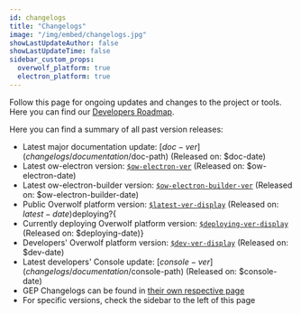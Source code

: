 ```yaml
---
id: changelogs
title: "Changelogs"
image: "/img/embed/changelogs.jpg"
showLastUpdateAuthor: false
showLastUpdateTime: false
sidebar_custom_props:
  overwolf_platform: true
  electron_platform: true
---
```


Follow this page for ongoing updates and changes to the project or tools.
Here you can find our [Developers Roadmap](/api/changelogs/roadmap).

Here you can find a summary of all past version releases:
* Latest major documentation update: [$doc-ver](changelogs/documentation/$doc-path) (Released on: $doc-date)
* Latest ow-electron version: [`$ow-electron-ver`](changelogs/electron-platform/ow-electron/$ow-electron-path) (Released on: $ow-electron-date)
* Latest ow-electron-builder version: [`$ow-electron-builder-ver`](changelogs/electron-platform/ow-electron-builder/$ow-electron-builder-path) (Released on: $ow-electron-builder-date)
* Public Overwolf platform version: [`$latest-ver-display`](changelogs/overwolf-platform/$latest-path/$latest-ver) (Released on: $latest-date)$deploying?{
* Currently deploying Overwolf platform version: [`$deploying-ver-display`](changelogs/overwolf-platform/$deploying-path/$deploying-ver) (Released on: $deploying-date)}
* Developers' Overwolf platform version: [`$dev-ver-display`](changelogs/overwolf-platform/$dev-path/$dev-ver) (Released on: $dev-date)
* Latest developers' Console update: [$console-ver](changelogs/documentation/$console-path) (Released on: $console-date)
* GEP Changelogs can be found in [their own respective page](changelogs/gep-changelogs)
* For specific versions, check the sidebar to the left of this page